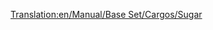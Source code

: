 [[Translation:en/Manual/Base Set/Cargos/Sugar]]

{{en/Manual/Base Set/Cargos/Cargo| name=Sugar
| image=en/Manual/Base Set/SugarMine.png
| produced=[[en/Manual/Base Set/Industries/Sugar Mine]]
| accepted=[[en/Manual/Base Set/Industries/Sweet Factory]]
}}